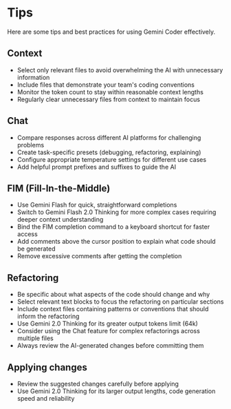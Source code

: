 # Tips

Here are some tips and best practices for using Gemini Coder effectively.

## Context

- Select only relevant files to avoid overwhelming the AI with unnecessary information
- Include files that demonstrate your team's coding conventions
- Monitor the token count to stay within reasonable context lengths
- Regularly clear unnecessary files from context to maintain focus

## Chat

- Compare responses across different AI platforms for challenging problems
- Create task-specific presets (debugging, refactoring, explaining)
- Configure appropriate temperature settings for different use cases
- Add helpful prompt prefixes and suffixes to guide the AI

## FIM (Fill-In-the-Middle)

- Use Gemini Flash for quick, straightforward completions
- Switch to Gemini Flash 2.0 Thinking for more complex cases requiring deeper context understanding
- Bind the FIM completion command to a keyboard shortcut for faster access
- Add comments above the cursor position to explain what code should be generated
- Remove excessive comments after getting the completion

## Refactoring

- Be specific about what aspects of the code should change and why
- Select relevant text blocks to focus the refactoring on particular sections
- Include context files containing patterns or conventions that should inform the refactoring
- Use Gemini 2.0 Thinking for its greater output tokens limit (64k)
- Consider using the Chat feature for complex refactorings across multiple files
- Always review the AI-generated changes before committing them

## Applying changes

- Review the suggested changes carefully before applying
- Use Gemini 2.0 Thinking for its larger output lengths, code generation speed and reliability
